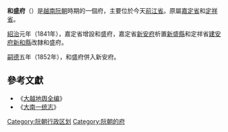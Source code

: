 '''和盛府'''（{{vie|v='''Phủ Hòa Thịnh'''|hn=府和盛}}）是[[越南|越南]][[阮朝|阮朝]]時期的一個府，主要位於今天[[前江省|前江省]]。原屬[[嘉定省|嘉定省]]和[[定祥省|定祥省]]。

[[紹治|紹治]]元年（1841年），嘉定省增設和盛府，嘉定省[[新安府_(阮朝)|新安府]]析置[[新盛縣|新盛縣]]和定祥省[[建安府_(阮朝)|建安府]][[新和縣_(阮朝)|新和縣]]改隸和盛府。

[[嗣德|嗣德]]五年（1852年），和盛府併入新安府。

==參考文獻==
*《[[大越地舆全编|大越地舆全编]]》
*《[[大南一统志|大南一统志]]》

[[Category:阮朝行政区划|Category:阮朝行政区划]]
[[Category:阮朝的府|Category:阮朝的府]]